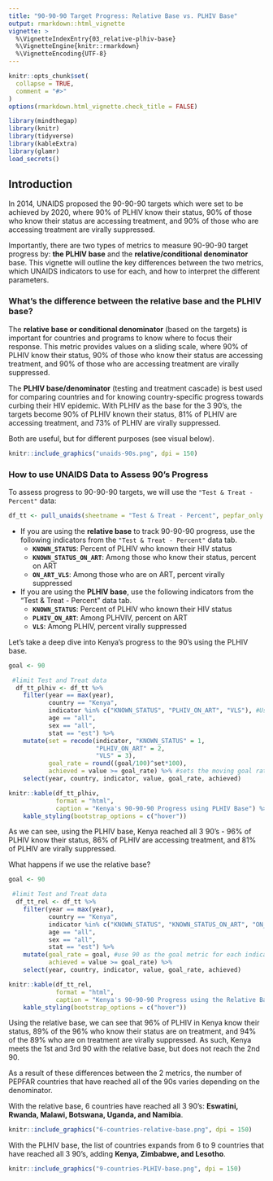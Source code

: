 ```yaml
---
title: "90-90-90 Target Progress: Relative Base vs. PLHIV Base"
output: rmarkdown::html_vignette
vignette: >
  %\VignetteIndexEntry{03_relative-plhiv-base}
  %\VignetteEngine{knitr::rmarkdown}
  %\VignetteEncoding{UTF-8}
---
```


```r
knitr::opts_chunk$set(
  collapse = TRUE,
  comment = "#>"
)
options(rmarkdown.html_vignette.check_title = FALSE)
```

```r
library(mindthegap)
library(knitr)
library(tidyverse)
library(kableExtra)
library(glamr)
load_secrets()
```

## Introduction

In 2014, UNAIDS proposed the 90-90-90 targets which were set to be achieved by 2020, where 90% of PLHIV know their status, 90% of those who know their status are accessing treatment, and 90% of those who are accessing treatment are virally suppressed.

Importantly, there are two types of metrics to measure 90-90-90 target progress by: **the PLHIV base** and the **relative/conditional denominator** base. This vignette will outline the key differences between the two metrics, which UNAIDS indicators to use for each, and how to interpret the different parameters.

### What's the difference between the relative base and the PLHIV base? 

The **relative base or conditional denominator** (based on the targets) is important for countries and programs to know where to focus their response. This metric provides values on a sliding scale, where 90% of PLHIV know their status, 90% of those who know their status are accessing treatment, and 90% of those who are accessing treatment are virally suppressed.

The **PLHIV base/denominator** (testing and treatment cascade) is best used for comparing countries and for knowing country-specific progress towards curbing their HIV epidemic. With PLHIV as the base for the 3 90's, the targets become 90% of PLHIV known their status, 81% of PLHIV are accessing treatment, and 73% of PLHIV are virally suppressed.

Both are useful, but for different purposes (see visual below).

```r
knitr::include_graphics("unaids-90s.png", dpi = 150)
```

### How to use UNAIDS Data to Assess 90's Progress

To assess progress to 90-90-90 targets, we will use the `"Test & Treat - Percent"` data:

```r
df_tt <- pull_unaids(sheetname = "Test & Treat - Percent", pepfar_only = TRUE)
```

- If you are using the **relative base** to track 90-90-90 progress, use the following indicators from the `"Test & Treat - Percent"` data tab.
    - **`KNOWN_STATUS`**: Percent of PLHIV who known their HIV status
    - **`KNOWN_STATUS_ON_ART`**: Among those who know their status, percent on ART
    - **`ON_ART_VLS`**: Among those who are on ART, percent virally suppressed
    
- If you are using the **PLHIV base**, use the following indicators from the "Test & Treat - Percent" data tab.
    - **`KNOWN_STATUS`**: Percent of PLHIV who known their HIV status
    - **`PLHIV_ON_ART`**: Among PLHVIV, percent on ART
    - **`VLS`**: Among PLHIV, percent virally suppressed
    
Let's take a deep dive into Kenya's progress to the 90's using the PLHIV base.    
```r
goal <- 90

 #limit Test and Treat data
  df_tt_plhiv <- df_tt %>% 
    filter(year == max(year),
           country == "Kenya",
           indicator %in% c("KNOWN_STATUS", "PLHIV_ON_ART", "VLS"), #Using the PLHIV base indicators
           age == "all",
           sex == "all",
           stat == "est") %>% 
    mutate(set = recode(indicator, "KNOWN_STATUS" = 1, 
                        "PLHIV_ON_ART" = 2,
                        "VLS" = 3),
           goal_rate = round((goal/100)^set*100), 
           achieved = value >= goal_rate) %>% #sets the moving goal rate for each 90 for PLHIV base
    select(year, country, indicator, value, goal_rate, achieved)

knitr::kable(df_tt_plhiv,
             format = "html",
             caption = "Kenya's 90-90-90 Progress using PLHIV Base") %>% 
    kable_styling(bootstrap_options = c("hover"))

```  

As we can see, using the PLHIV base, Kenya reached all 3 90's - 96% of PLHIV know their status, 86% of PLHIV are accessing treatment, and 81% of PLHIV are virally suppressed.

What happens if we use the relative base?

```r
goal <- 90

 #limit Test and Treat data
  df_tt_rel <- df_tt %>% 
    filter(year == max(year),
           country == "Kenya",
           indicator %in% c("KNOWN_STATUS", "KNOWN_STATUS_ON_ART", "ON_ART_VLS"), #using relative base indicators
           age == "all",
           sex == "all",
           stat == "est") %>%
    mutate(goal_rate = goal, #use 90 as the goal metric for each indicator
           achieved = value >= goal_rate) %>% 
    select(year, country, indicator, value, goal_rate, achieved)

knitr::kable(df_tt_rel,
             format = "html",
             caption = "Kenya's 90-90-90 Progress using the Relative Base") %>% 
    kable_styling(bootstrap_options = c("hover"))

```

Using the relative base, we can see that 96% of PLHIV in Kenya know their status, 89% of the 96% who know their status are on treatment, and 94% of the 89% who are on treatment are virally suppressed. As such, Kenya meets the 1st and 3rd 90 with the relative base, but does not reach the 2nd 90.  

As a result of these differences between the 2 metrics, the number of PEPFAR countries that have reached all of the 90s varies depending on the denominator.

With the relative base, 6 countries have reached all 3 90's: **Eswatini, Rwanda, Malawi, Botswana, Uganda, and Namibia**.

```r
knitr::include_graphics("6-countries-relative-base.png", dpi = 150)
```

With the PLHIV base, the list of countries expands from 6 to 9 countries that have reached all 3 90's, adding **Kenya, Zimbabwe, and Lesotho**.

```r
knitr::include_graphics("9-countries-PLHIV-base.png", dpi = 150)
```

